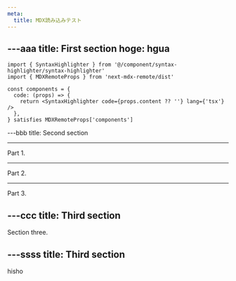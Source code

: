 ```yaml
---
meta:
  title: MDX読み込みテスト
---
```



---aaa
title: First section
hoge: hgua
---

```tsx
import { SyntaxHighlighter } from '@/component/syntax-highlighter/syntax-highlighter'
import { MDXRemoteProps } from 'next-mdx-remote/dist'

const components = {
  code: (props) => {
    return <SyntaxHighlighter code={props.content ?? ''} lang={'tsx'} />
  },
} satisfies MDXRemoteProps['components']
```

---bbb
title: Second section

---

Part 1.

---

Part 2.

---

Part 3.

---ccc
title: Third section
---

Section three.


---ssss
title: Third section
---

hisho